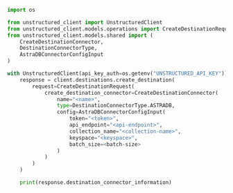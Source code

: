 ```python Python SDK
import os

from unstructured_client import UnstructuredClient
from unstructured_client.models.operations import CreateDestinationRequest
from unstructured_client.models.shared import (
    CreateDestinationConnector,
    DestinationConnectorType,
    AstraDBConnectorConfigInput
)

with UnstructuredClient(api_key_auth=os.getenv("UNSTRUCTURED_API_KEY")) as client:
    response = client.destinations.create_destination(
        request=CreateDestinationRequest(
            create_destination_connector=CreateDestinationConnector(
                name="<name>",
                type=DestinationConnectorType.ASTRADB,
                config=AstraDBConnectorConfigInput(
                    token="<token>",
                    api_endpoint="<api-endpoint>",
                    collection_name="<collection-name>",
                    keyspace="<keyspace>",
                    batch_size=<batch-size>
                )
            )
        )
    )

    print(response.destination_connector_information)
```